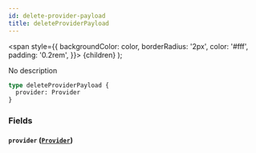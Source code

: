 ```yaml
---
id: delete-provider-payload
title: deleteProviderPayload
---
```


<span
style={{
      backgroundColor: color,
      borderRadius: '2px',
      color: '#fff',
      padding: '0.2rem',
    }}>
{children}
</span>
);

No description

```graphql
type deleteProviderPayload {
  provider: Provider
}
```

### Fields

#### `provider` ([`Provider`](/v1/objects/provider))
